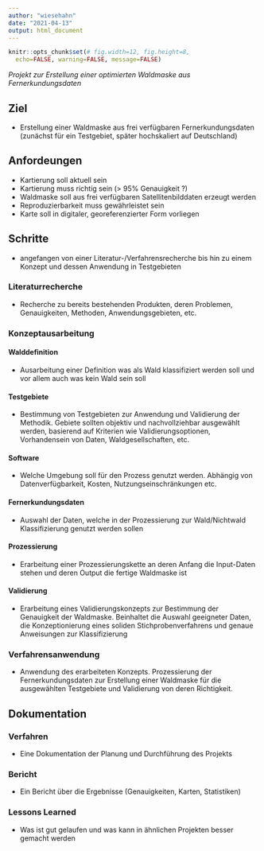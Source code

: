 ```yaml
---
author: "wiesehahn"
date: "2021-04-13"
output: html_document
---
```


```r
knitr::opts_chunk$set(# fig.width=12, fig.height=8, 
  echo=FALSE, warning=FALSE, message=FALSE)
```


*Projekt zur Erstellung einer optimierten Waldmaske aus Fernerkundungsdaten*


## Ziel
- Erstellung einer Waldmaske aus frei verfügbaren Fernerkundungsdaten 
(zunächst für ein Testgebiet, später hochskaliert auf Deutschland)

## Anfordeungen 
- Kartierung soll aktuell sein 
- Kartierung muss richtig sein (> 95% Genauigkeit ?)
- Waldmaske soll aus frei verfügbaren Satellitenbilddaten erzeugt werden
- Reproduzierbarkeit muss gewährleistet sein
- Karte soll in digitaler, georeferenzierter Form vorliegen


## Schritte
- angefangen von einer Literatur-/Verfahrensrecherche bis hin zu einem Konzept und dessen Anwendung in Testgebieten

### Literaturrecherche
- Recherche zu bereits bestehenden Produkten, deren Problemen, Genauigkeiten, Methoden, Anwendungsgebieten, etc.


### Konzeptausarbeitung

#### Walddefinition
- Ausarbeitung einer Definition was als Wald klassifiziert werden soll und vor allem auch was kein Wald sein soll

#### Testgebiete
- Bestimmung von Testgebieten zur Anwendung und Validierung der Methodik. Gebiete sollten objektiv und nachvollziehbar ausgewählt werden, basierend auf Kriterien wie Validierungsoptionen, Vorhandensein von Daten, Waldgesellschaften, etc.

#### Software
- Welche Umgebung soll für den Prozess genutzt werden. Abhängig von Datenverfügbarkeit, Kosten, Nutzungseinschränkungen etc.

#### Fernerkundungsdaten
- Auswahl der Daten, welche in der Prozessierung zur Wald/Nichtwald Klassifizierung genutzt werden sollen

#### Prozessierung
- Erarbeitung einer Prozessierungskette an deren Anfang die Input-Daten stehen und deren Output die fertige Waldmaske ist

#### Validierung
- Erarbeitung eines Validierungskonzepts zur Bestimmung der Genauigkeit der Waldmaske. Beinhaltet die Auswahl geeigneter Daten, die Konzeptionierung eines soliden Stichprobenverfahrens und genaue Anweisungen zur Klassifizierung


### Verfahrensanwendung
- Anwendung des erarbeiteten Konzepts. Prozessierung der Fernerkundungsdaten zur Erstellung einer Waldmaske für die ausgewählten Testgebiete und Validierung von deren Richtigkeit.

## Dokumentation

### Verfahren
- Eine Dokumentation der Planung und Durchführung des Projekts

### Bericht
- Ein Bericht über die Ergebnisse (Genauigkeiten, Karten, Statistiken)

### Lessons Learned
- Was ist gut gelaufen und was kann in ähnlichen Projekten besser gemacht werden



